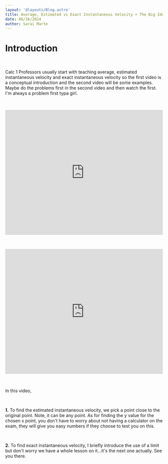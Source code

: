 ```yaml
---
layout: '@layouts/Blog.astro'
title: Average, Estimated vs Exact Instantaneous Velocity + The Big Idea of Calc
date: 06/16/2024
author: Sarai Marte
---
```


# Introduction

&nbsp;&nbsp;&nbsp;&nbsp;

Calc 1 Professors usually start with teaching average, estimated instantaneous velocity and exact instantaneous velocity so the first video is a conceptual introduction and the second video will be some examples. Maybe do the problems first in the second video and then watch the first. I'm always a problem first typa girl.

&nbsp;&nbsp;&nbsp;&nbsp;

<iframe width="100%" height="400" src="https://www.youtube.com/embed/rtWzJQLudNA?si=HzP4aJFtVURIfeZz" title="YouTube video player" frameborder="0" allow="accelerometer; autoplay; clipboard-write; encrypted-media; gyroscope; picture-in-picture; web-share" referrerpolicy="strict-origin-when-cross-origin" allowfullscreen></iframe>

&nbsp;&nbsp;&nbsp;&nbsp;

<iframe width="100%" height="400" src="https://www.youtube.com/embed/h0L9sHtsbOw?si=B0lpMjqe9aX6YWsZ" title="YouTube video player" frameborder="0" allow="accelerometer; autoplay; clipboard-write; encrypted-media; gyroscope; picture-in-picture; web-share" referrerpolicy="strict-origin-when-cross-origin" allowfullscreen></iframe>

&nbsp;&nbsp;&nbsp;&nbsp;

In this video,

&nbsp;&nbsp;&nbsp;&nbsp;

**1.** To find the estimated instantaneous velocity, we pick a point close to the original point. Note, it can be any point. As for finding the y value for the chosen x point, you don't have to worry about not having a calculator on the exam, they will give you easy numbers if they choose to test you on this.  

&nbsp;&nbsp;&nbsp;&nbsp;

**2.** To find exact instantaneous velocity, I briefly introduce the use of a limit but don't worry we have a whole lesson on it...it's the next one actually. See you there.

&nbsp;&nbsp;&nbsp;&nbsp;
